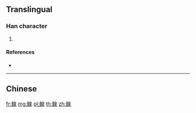 {{character info/new}}
{{also|鰁}}
==Translingual==

===Han character===
{{Han char|rn=195|rad=鱼|as=09|sn=17|four=|canj=NMHAE}}

# {{defn|Han|sort=鱼09}}

====References====
* {{Han ref|kx=1480.511|hdz=74702.161|uh=9CC8|ud=40136}}

----

==Chinese==
{{zh-see|鰁}}

[[fr:鳈]]
[[mg:鳈]]
[[pl:鳈]]
[[th:鳈]]
[[zh:鳈]]